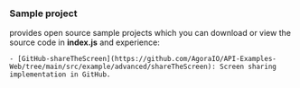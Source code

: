 <PlatformWrapper platform="web">

### Sample project

<Vg k="COMPANY" /> provides open source <Vpl k="NAME" /> sample projects which you can download or view the source code in **index.js** and experience:

    - [GitHub-shareTheScreen](https://github.com/AgoraIO/API-Examples-Web/tree/main/src/example/advanced/shareTheScreen): Screen sharing implementation in GitHub.

</PlatformWrapper>
